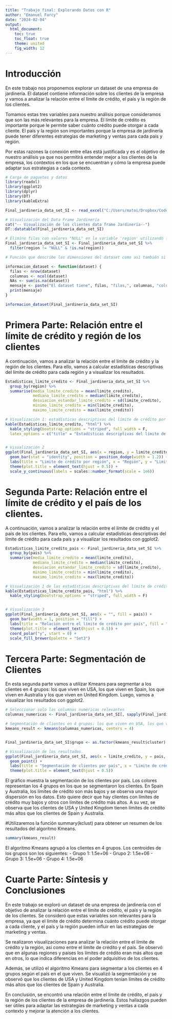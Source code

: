 ```yaml
---
title: "Trabajo final: Explorando Datos con R"
author: "Emanuel Farcy"
date: "2024-02-04"
output: 
  html_document:
    toc: true
    toc_float: true
    theme: united
    fig_width: 12
---
```


# Introducción

En este trabajo nos proponemos explorar un dataset de una empresa de jardinería. El dataset contiene información sobre los clientes de la empresa y vamos a analizar la relación entre el límite de crédito, el país y la región de los clientes.

Tomamos estas tres variables para nuestro análisis porque consideramos que son las más relevantes para la empresa. El límite de crédito es importante porque le permite saber cuánto crédito puede otorgar a cada cliente. El país y la región son importantes porque la empresa de jardinería puede tener diferentes estrategias de marketing y ventas para cada país y región. 

Por estas razones la conexión entre ellas está justificada y es el objetivo de nuestro análisis ya que nos permitirá entender mejor a los clientes de la empresa, los contextos en los que se encuentran y cómo la empresa puede adaptar sus estrategias a cada contexto.

```r
# Carga de paquetes y datos
library(readxl)
library(ggplot2)
library(dplyr)
library(DT)
library(kableExtra)

Final_jardineria_data_set_SI <- read_excel("C:/Users/matoi/Dropbox/Coderhouse/R/Final_jardineria_data_set_SI.xls")

# Visualización del Data Frame Jardinería
cat("-- Visualización de los clientes data frame Jardinería--")
DT::datatable(Final_jardineria_data_set_SI)

# Elimino filas con valores "NULL" en la variable 'region' utilizando filter.
Final_jardineria_data_set_SI <- Final_jardineria_data_set_SI %>%
  filter(region != "NULL" & !is.na(region))

# Función que describe las dimensiones del dataset como así también si existen datos NA, la función debe retornar un mensaje en la consola indicando número de filas, columnas y total de NAs si es que existen.

informacion_dataset <- function(dataset) {
  filas <- nrow(dataset)
  columnas <- ncol(dataset)
  NAs <- sum(is.na(dataset))
  mensaje <- paste("El dataset tiene", filas, "filas,", columnas, "columnas y", NAs, "NAs.")
  print(mensaje)
}

informacion_dataset(Final_jardineria_data_set_SI)

```

# Primera Parte: Relación entre el límite de crédito y región de los clientes

A continuación, vamos a analizar la relación entre el límite de crédito y la región de los clientes. Para ello, vamos a calcular estadísticas descriptivas del límite de crédito para cada región y a visualizar los resultados.



```r

Estadisticas_limite_credito <- Final_jardineria_data_set_SI %>%
  group_by(region) %>%
  summarise(media_limite_credito = mean(limite_credito),
            mediana_limite_credito = median(limite_credito),
            desviacion_estandar_limite_credito = sd(limite_credito),
            minimo_limite_credito = min(limite_credito),
            maximo_limite_credito = max(limite_credito))

# Visualización 1: estadísticas descriptivas del límite de crédito por región.
kable(Estadisticas_limite_credito, "html") %>%
  kable_styling(bootstrap_options = "striped", full_width = F,
  latex_options = c("title" = "Estadísticas descriptivas del límite de crédito por región"))


# Visualización 2
ggplot(Final_jardineria_data_set_SI, aes(x = region, y = limite_credito, fill = region)) +
  geom_bar(stat = "identity", position = position_dodge(width = 1.2)) +
  labs(title = "Limite de crédito por región", x = "Región", y = "Limites de crédito") +
  theme(plot.title = element_text(hjust = 0.5)) +
  scale_y_continuous(labels = scales::number_format(scale = 1e6))

```

# Segunda Parte: Relación entre el límite de crédito y el país de los clientes.

A continuación, vamos a analizar la relación entre el límite de crédito y el país de los clientes. Para ello, vamos a calcular estadísticas descriptivas del límite de crédito para cada país y a visualizar los resultados con ggplot2.

```r

Estadisticas_limite_credito_pais <- Final_jardineria_data_set_SI %>%
  group_by(pais) %>%
  summarise(media_limite_credito = mean(limite_credito),
            mediana_limite_credito = median(limite_credito),
            desviacion_estandar_limite_credito = sd(limite_credito),
            minimo_limite_credito = min(limite_credito),
            maximo_limite_credito = max(limite_credito))

# Visualización 1 de las estadísticas descriptivas del límite de crédito por país.
kable(Estadisticas_limite_credito_pais, "html") %>%
  kable_styling(bootstrap_options = "striped", full_width = F)


# Visualización 3
ggplot(Final_jardineria_data_set_SI, aes(x = "", fill = pais)) +
  geom_bar(width = 1, position = "fill") +
  labs(title = "Relación entre el límite de crédito por país", fill = "País") +
  theme(plot.title = element_text(hjust = 0.5)) +
  coord_polar("y", start = 0) +
  scale_fill_brewer(palette = "Set3")
```

# Tercera Parte: Segmentación de Clientes  

En esta segunda parte vamos a utilizar Kmeans para segmentar a los clientes en 4 grupos: los que viven en USA, los que viven en Spain, los que viven en Australia y los que viven en United Kingdom. Luego, vamos a visualizar los resultados con ggplot2.

```r

# Seleccionar solo las columnas numéricas relevantes
columnas_numericas <- Final_jardineria_data_set_SI[, sapply(Final_jardineria_data_set_SI, is.numeric)]

# Segmentación de clientes en 4 grupos: los que viven en USA, los que viven en Spain, los que viven en France y los que viven en United Kingdom.
kmeans_result <- kmeans(columnas_numericas, centers = 4)


Final_jardineria_data_set_SI$grupo <- as.factor(kmeans_result$cluster)

# Visualización de los resultados.
ggplot(Final_jardineria_data_set_SI, aes(x = limite_credito, y = pais, color = grupo)) +
  geom_point() +
  labs(title = "Segmentación de clientes por país", x = "Limite de crédito", y = "País") +
  theme(plot.title = element_text(hjust = 0.5))


```

El gráfico muestra la segmentación de los clientes por país. Los colores representan los 4 grupos en los que se segmentaron los clientes. En Spain y Australia, los límites de crédito son más bajos y se observa una mayor dispersión en los datos. Esto quiere decir que hay clientes con límites de crédito muy bajos y otros con límites de crédito más altos.
A su vez, se observa que los clientes de USA y United Kingdom tienen límites de crédito más altos que los clientes de Spain y Australia.

#Utilizaremos la función summary(kclust) para obtener un resumen de los resultados del algoritmo Kmeans.
```r
summary(kmeans_result)
```

El algoritmo Kmeans agrupó a los clientes en 4 grupos. Los centroides de los grupos son los siguientes:
- Grupo 1: 1.5e+06
- Grupo 2: 1.5e+06
- Grupo 3: 1.5e+06
- Grupo 4: 1.5e+06


# Cuarte Parte: Síntesis y Conclusiones

En este trabajo se exploró un dataset de una empresa de jardinería con el objetivo de analizar la relación entre el límite de crédito, el país y la región de los clientes. Se consideró que estas variables son relevantes para la empresa, ya que el límite de crédito determina cuánto crédito puede otorgar a cada cliente, y el país y la región pueden influir en las estrategias de marketing y ventas.

Se realizaron visualizaciones para analizar la relación entre el límite de crédito y la región, así como entre el límite de crédito y el país. Se observó que en algunas regiones y países los límites de crédito eran más altos que en otros, lo que indica diferencias en el poder adquisitivo de los clientes.

Además, se utilizó el algoritmo Kmeans para segmentar a los clientes en 4 grupos según el país en el que viven. Se visualizó la segmentación y se observó que los clientes de USA y United Kingdom tenían límites de crédito más altos que los clientes de Spain y Australia.

En conclusión, se encontró una relación entre el límite de crédito, el país y la región de los clientes de la empresa de jardinería. Estos hallazgos pueden ser útiles para adaptar las estrategias de marketing y ventas a cada contexto y mejorar la atención a los clientes.

